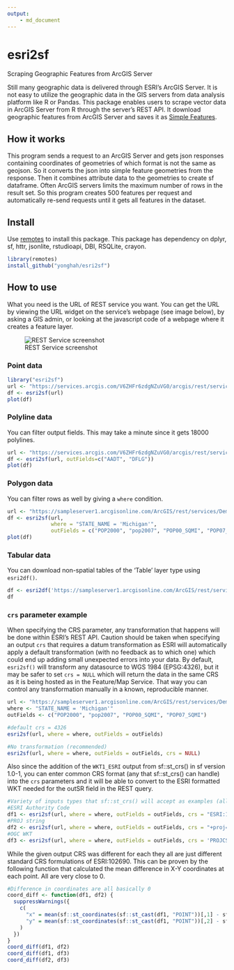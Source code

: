 ```yaml
---
output: 
    - md_document
---
```


# esri2sf
Scraping Geographic Features from ArcGIS Server

Still many geographic data is delivered through ESRI's ArcGIS Server. 
It is not easy to utilize the geographic data in the GIS servers from data analysis platform like R or Pandas. 
This package enables users to scrape vector data in ArcGIS Server from R through the server's REST API. 
It download geographic features from ArcGIS Server and saves it as [Simple Features](https://cran.r-project.org/web/packages/sf/vignettes/sf1.html). 


## How it works

This program sends a request to an ArcGIS Server and gets json responses containing coordinates of geometries 
of which format is not the same as geojson. So it converts the json into simple feature geometries from the response. 
Then it combines attribute data to the geometries to create sf dataframe. 
Often ArcGIS servers limits the maximum number of rows in the result set. So this program 
creates 500 features per request and automatically re-send requests until it gets all features in the dataset. 

## Install

Use [remotes](https://cran.r-project.org/web/packages/remotes/index.html) to install this package. This package has dependency on dplyr, sf, httr, jsonlite, rstudioapi, DBI, RSQLite, crayon.

```R
library(remotes)
install_github("yonghah/esri2sf")
```

## How to use

What you need is the URL of REST service you want. You can get the URL by viewing the URL widget on the service's webpage (see image below), 
by asking a GIS admin, or looking at the javascript code of a webpage where it creates a feature layer.

![REST Service screenshot](inst/www/images/rest-service-ss.png)

### Point data

```R
library("esri2sf")
url <- "https://services.arcgis.com/V6ZHFr6zdgNZuVG0/arcgis/rest/services/Landscape_Trees/FeatureServer/0"
df <- esri2sf(url)
plot(df)
```
<!-- ![point plot](https://user-images.githubusercontent.com/3218468/29668766-544723a2-88af-11e7-8852-e8f7d21ffd5b.png) -->


### Polyline data

You can filter output fields. This may take a minute since it gets 18000 polylines. 

```R
url <- "https://services.arcgis.com/V6ZHFr6zdgNZuVG0/arcgis/rest/services/Florida_Annual_Average_Daily_Traffic/FeatureServer/0"
df <- esri2sf(url, outFields=c("AADT", "DFLG"))
plot(df)
```
<!-- ![line plot](https://user-images.githubusercontent.com/3218468/29668781-5dc1f4de-88af-11e7-8680-4d2ad648e04f.png) -->

### Polygon data

You can filter rows as well by giving a `where` condition.

```R
url <- "https://sampleserver1.arcgisonline.com/ArcGIS/rest/services/Demographics/ESRI_Census_USA/MapServer/3"
df <- esri2sf(url, 
              where = "STATE_NAME = 'Michigan'", 
              outFields = c("POP2000", "pop2007", "POP00_SQMI", "POP07_SQMI"))
plot(df)
```

<!-- ![polygon plot](https://user-images.githubusercontent.com/3218468/29668791-63e66976-88af-11e7-9f6c-5d95bac4a69e.png) -->


### Tabular data

You can download non-spatial tables of the 'Table' layer type using `esri2df()`.

```r
df <- esri2df('https://sampleserver1.arcgisonline.com/ArcGIS/rest/services/WaterTemplate/WaterDistributionInventoryReport/MapServer/5', objectIds = paste(1:50, collapse = ","))
df
```


### `crs` parameter example

When specifying the CRS parameter, any transformation that happens will be done within ESRI's REST API. Caution should be taken when specifying an output `crs` that requires a datum transformation as ESRI will automatically apply a default transformation (with no feedback as to which one) which could end up adding small unexpected errors into your data. By default, `esri2sf()` will transform any datasource to WGS 1984 (EPSG:4326), but it may be safer to set `crs = NULL` which will return the data in the same CRS as it is being hosted as in the Feature/Map Service. That way you can control any transformation manually in a known, reproducible manner. 

```r
url <- "https://sampleserver1.arcgisonline.com/ArcGIS/rest/services/Demographics/ESRI_Census_USA/MapServer/3"
where <- "STATE_NAME = 'Michigan'"
outFields <- c("POP2000", "pop2007", "POP00_SQMI", "POP07_SQMI")

#default crs = 4326
esri2sf(url, where = where, outFields = outFields) 

#No transformation (recommended)
esri2sf(url, where = where, outFields = outFields, crs = NULL)
```


Also since the addition of the `WKT1_ESRI` output from sf::st_crs() in sf version 1.0-1, you can enter common CRS format (any that sf::st_crs() can handle) into the `crs` parameters and it will be able to convert to the ESRI formatted WKT needed for the outSR field in the REST query.

```r
#Variety of inputs types that sf::st_crs() will accept as examples (all related to ESRI:102690 )
#ESRI Authority Code
df1 <- esri2sf(url, where = where, outFields = outFields, crs = "ESRI:102690")
#PROJ string
df2 <- esri2sf(url, where = where, outFields = outFields, crs = "+proj=lcc +lat_1=42.1 +lat_2=43.66666666666666 +lat_0=41.5 +lon_0=-84.36666666666666 +x_0=4000000 +y_0=0 +datum=NAD83 +units=us-ft +no_defs")
#OGC WKT
df3 <- esri2sf(url, where = where, outFields = outFields, crs = 'PROJCS["NAD_1983_StatePlane_Michigan_South_FIPS_2113_Feet",GEOGCS["GCS_North_American_1983",DATUM["North_American_Datum_1983",SPHEROID["GRS_1980",6378137,298.257222101]],PRIMEM["Greenwich",0],UNIT["Degree",0.017453292519943295]],PROJECTION["Lambert_Conformal_Conic_2SP"],PARAMETER["False_Easting",13123333.33333333],PARAMETER["False_Northing",0],PARAMETER["Central_Meridian",-84.36666666666666],PARAMETER["Standard_Parallel_1",42.1],PARAMETER["Standard_Parallel_2",43.66666666666666],PARAMETER["Latitude_Of_Origin",41.5],UNIT["Foot_US",0.30480060960121924],AUTHORITY["EPSG","102690"]]')
```

While the given output CRS was different for each they all are just different standard CRS formulations of ESRI:102690. This can be proven by the following function that calculated the mean difference in X-Y coordinates at each point. All are very close to 0.
```r
#Difference in coordinates are all basically 0 
coord_diff <- function(df1, df2) {
  suppressWarnings({
    c(
      "x" = mean(sf::st_coordinates(sf::st_cast(df1, "POINT"))[,1] - sf::st_coordinates(sf::st_cast(df2, "POINT"))[,1]),
      "y" = mean(sf::st_coordinates(sf::st_cast(df1, "POINT"))[,2] - sf::st_coordinates(sf::st_cast(df2, "POINT"))[,2])
    )
  })
}
coord_diff(df1, df2)
coord_diff(df1, df3)
coord_diff(df2, df3)

```


